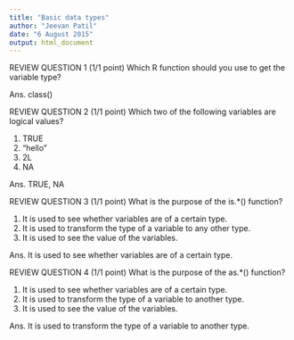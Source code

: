 ```yaml
---
title: "Basic data types"
author: "Jeevan Patil"
date: "6 August 2015"
output: html_document
---
```

REVIEW QUESTION 1  (1/1 point)
Which R function should you use to get the variable type?

Ans. class() 


REVIEW QUESTION 2  (1/1 point)
Which two of the following variables are logical values?

1. TRUE  
2. "hello"  
3. 2L  
4. NA

Ans. TRUE, NA


REVIEW QUESTION 3  (1/1 point)
What is the purpose of the is.*() function?

1. It is used to see whether variables are of a certain type. 
2. It is used to transform the type of a variable to any other type.  
3. It is used to see the value of the variables.

Ans. It is used to see whether variables are of a certain type.


REVIEW QUESTION 4  (1/1 point)
What is the purpose of the as.*() function?

1. It is used to see whether variables are of a certain type.  
2. It is used to transform the type of a variable to another type. 
3. It is used to see the value of the variables.

Ans. It is used to transform the type of a variable to another type.